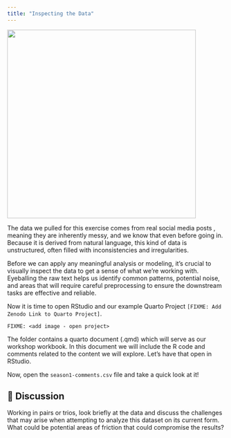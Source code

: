 ```yaml
---
title: "Inspecting the Data"
---
```


![](images/mark-severance.png){width="436"}

The data we pulled for this exercise comes from real social media posts , meaning they are inherently messy, and we know that even before going in. Because it is derived from natural language, this kind of data is unstructured, often filled with inconsistencies and irregularities.

Before we can apply any meaningful analysis or modeling, it’s crucial to visually inspect the data to get a sense of what we’re working with. Eyeballing the raw text helps us identify common patterns, potential noise, and areas that will require careful preprocessing to ensure the downstream tasks are effective and reliable.

Now it is time to open RStudio and our example Quarto Project `[FIXME: Add Zenodo Link to Quarto Project]`.

`FIXME: <add image - open project>`

The folder contains a quarto document (.qmd) which will serve as our workshop workbook. In this document we will include the R code and comments related to the content we will explore. Let's have that open in RStudio.

Now, open the `season1-comments.csv` file and take a quick look at it!

::: callout-note
# 💬 Discussion

Working in pairs or trios, look briefly at the data and discuss the challenges that may arise when attempting to analyze this dataset on its current form. What could be potential areas of friction that could compromise the results?
:::
